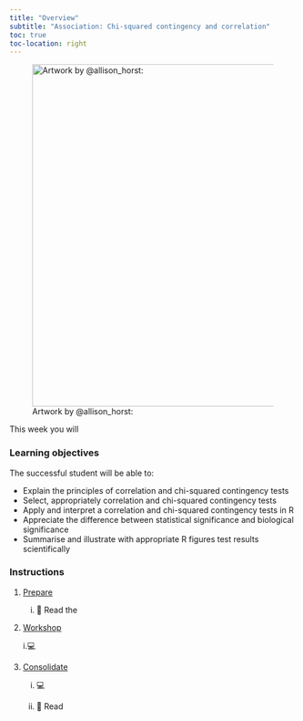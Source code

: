 ```yaml
---
title: "Overview"
subtitle: "Association: Chi-squared contingency and correlation"
toc: true
toc-location: right
---
```



![Artwork by @allison_horst: ](images/code-hero.gif){fig-alt="Animated gif with pastel lines in the background. The words 'CODE HERO' in bold black text scroll across repeatedly." width="600"}


This week you will 

### Learning objectives

The successful student will be able to:

-   Explain the principles of correlation and chi-squared contingency tests
-   Select, appropriately correlation and chi-squared contingency tests
-   Apply and interpret a correlation and chi-squared contingency tests in R
-   Appreciate the difference between statistical significance and biological significance
-   Summarise and illustrate with appropriate R figures test results scientifically

### Instructions

1.  [Prepare](study_before_workshop.qmd)

    i.  📖 Read the 


2.  [Workshop](workshop.qmd)
    
    i.💻 

3.  [Consolidate](study_after_workshop.qmd)

    i.  💻 

    ii. 📖 Read 
